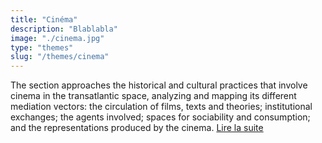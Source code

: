 ```yaml
---
title: "Cinéma"
description: "Blablabla"
image: "./cinema.jpg"
type: "themes"
slug: "/themes/cinema"
---
```


The section approaches the historical and cultural practices that involve cinema in the transatlantic space, analyzing and mapping its different mediation vectors: the circulation of films, texts and theories; institutional exchanges; the agents involved; spaces for sociability and consumption; and the representations produced by the cinema.
[Lire la suite](./article.md)
